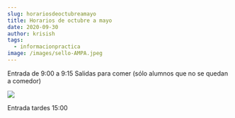 ```yaml
---
slug: horariosdeoctubreamayo
title: Horarios de octubre a mayo
date: 2020-09-30
author: krisish
tags:
  - informacionpractica
image: /images/sello-AMPA.jpeg
---
```

Entrada de 9:00 a 9:15
Salidas para comer (sólo alumnos que no se quedan a comedor)

![](/images/horarios-salida.jpeg)

Entrada tardes 15:00